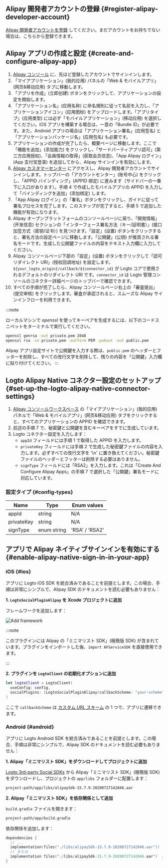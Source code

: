 ## Alipay 開発者アカウントの登録 \{#register-alipay-developer-account}

[Alipay 開発者アカウントを登録](https://certifyweb.alipay.com/certify/reg/guide#/) してください。まだアカウントをお持ちでない場合は、こちらから登録できます。

## Alipay アプリの作成と設定 \{#create-and-configure-alipay-app}

1. [Alipay コンソール](https://open.alipay.com/) に、先ほど登録したアカウントでサインインします。
2. 「マイアプリケーション」(我的应用) パネルの「Web & モバイルアプリ」(网页&移动应用) タブに移動します。
3. 「アプリを作成」(立即创建) ボタンをクリックして、アプリケーションの設定を開始します。
4. 「アプリケーション名」(应用名称) に命名規則に従って名前を入力し、「アプリケーションアイコン」(应用图标) をアップロードします。「アプリタイプ」(应用类型) には必ず「モバイルアプリケーション」(移动应用) を選択してください。iOS アプリを構築する場合は、一意の「Bundle ID」が必要です。また、Android アプリの場合は「アプリケーション署名」(应用签名) と「アプリケーションパッケージ名」(应用包名) も必要です。
5. アプリケーションの作成が完了したら、概要ページに移動します。ここで「機能を追加」(添加能力) をクリックし、「サードパーティアプリ認可」(第三方应用授权)、「会員情報の取得」(获取会员信息)、「App Alipay ログイン」(App 支付宝登录) を追加してから、Alipay サインインを有効にします。
6. [Alipay カスタマーセンター](https://b.alipay.com/index2.htm) にアクセスし、Alipay 開発者アカウントでサインインします。トップバーの「アカウントセンター」(账号中心) をクリックし、「APPID バインディング」(APPID 绑定) に進みます（サイドバーの一番下に入口があります）。手順 4 で作成したモバイルアプリの APPID を入力して「バインディングを追加」(添加绑定) します。
7. 「App Alipay ログイン」の「署名」ボタンをクリックし、ガイドに従って署名プロセスを完了します。このステップが完了すると、手順 5 で追加した機能が有効になります。
8. Alipay オープンプラットフォームのコンソールページに戻り、「開発情報」(开发信息) セクションの「インターフェース署名方法（キー/証明書）」(接口加签方式（密钥/证书）) を見つけます。「設定」(设置) ボタンをクリックすると、署名方法の設定ページに移動します。「公開鍵」(公钥) が推奨される署名モードです。生成した公開鍵ファイルの内容をテキスト入力欄に入力してください。
9. Alipay コンソールページ下部の「設定」(设置) ボタンをクリックして「認可リダイレクト URI」(授权回调地址) を設定します。`${your_logto_origin}/callback/${connector_id}` が Logto コアで使用されるデフォルトのリダイレクト URI です。`connector_id` は Logto 管理コンソールのコネクター詳細ページのトップバーで確認できます。
10. すべての手順が完了したら、Alipay コンソールページ右上の「審査提出」(提交审核) をクリックします。審査が承認されると、スムーズな Alipay サインインフローを利用できます。

:::note

ローカルマシンで _openssl_ を使ってキーペアを生成するには、以下のコードスニペットをターミナルで実行してください。

```bash
openssl genrsa -out private.pem 2048
openssl rsa -in private.pem -outform PEM -pubout -out public.pem
```

Alipay アプリ設定サイトで公開鍵を入力する際は、`public.pem` のヘッダーとフッターを削除し、すべての改行文字を削除して、残りの内容を「公開鍵」入力欄に貼り付けてください。
:::

## Logto Alipay Native コネクター設定のセットアップ \{#set-up-the-logto-alipay-native-connector-settings}

1. [Alipay コンソールワークスペース](https://open.alipay.com/dev/workspace) の「マイアプリケーション」(我的应用) パネルで「Web & モバイルアプリ」(网页&移动应用) タブをクリックすると、すべてのアプリケーションの APPID を確認できます。
2. 前述の手順 7 で、秘密鍵と公開鍵を含むキーペアをすでに生成しています。
3. Logto コネクター設定を入力します：
   - `appId` フィールドには手順 1 で取得した APPID を入力します。
   - `privateKey` フィールドには手順 2 で生成した秘密鍵ファイルの内容を入力します。必ずすべての改行文字を '\n' に置き換えてください。秘密鍵ファイルのヘッダーとフッターは削除する必要はありません。
   - `signType` フィールドには「RSA2」を入力します。これは「Create And Configure Alipay Apps」の手順 7 で選択した「公開鍵」署名モードに対応しています。

### 設定タイプ \{#config-types}

| Name       | Type        | Enum values    |
| ---------- | ----------- | -------------- |
| appId      | string      | N/A            |
| privateKey | string      | N/A            |
| signType   | enum string | 'RSA' / 'RSA2' |

## アプリで Alipay ネイティブサインインを有効にする \{#enable-alipay-native-sign-in-in-your-app}

### iOS \{#ios}

アプリに <MainSiteUrl href="/quick-starts/swift">Logto iOS SDK</MainSiteUrl> を統合済みであることを前提とします。この場合、手順は非常にシンプルで、Alipay SDK のドキュメントを読む必要もありません：

**1. `LogtoSocialPluginAlipay` を Xcode プロジェクトに追加**

フレームワークを追加します：

<img src="/img/assets/add-framework.png" alt="Add framework" />

:::note

このプラグインには Alipay の「ミニマリスト SDK」(極簡版 SDK) が含まれています。プラグインをインポートした後、`import AFServiceSDK` を直接使用できます。

:::

**2. プラグインを `LogtoClient` の初期化オプションに追加**

```swift
let logtoClient = LogtoClient(
  useConfig: config,
  socialPlugins: [LogtoSocialPluginAlipay(callbackScheme: "your-scheme")]
)
```

ここで `callbackScheme` は [カスタム URL スキーム](https://developer.apple.com/documentation/xcode/defining-a-custom-url-scheme-for-your-app) の 1 つで、アプリに遷移できます。

### Android \{#android}

アプリに <MainSiteUrl href="/quick-starts/android">Logto Android SDK</MainSiteUrl> を統合済みであることを前提とします。この場合、手順は非常にシンプルで、Alipay SDK のドキュメントを読む必要もありません：

**1. Alipay「ミニマリスト SDK」をダウンロードしてプロジェクトに追加**

[Logto 3rd-party Social SDKs](https://github.com/logto-io/social-sdks/blob/master/alipay/android/alipaySdk-15.7.9-20200727142846.aar) から Alipay「ミニマリスト SDK」(極簡版 SDK) をダウンロードし、プロジェクトの `app/libs` フォルダーに配置します：

```bash
project-path/app/libs/alipaySdk-15.7.9-20200727142846.aar
```

**2. Alipay「ミニマリスト SDK」を依存関係として追加**

`build.gradle` ファイルを開きます：

```bash
project-path/app/build.gradle
```

依存関係を追加します：

```kotlin
dependencies {
  // ...
  implementation(files("./libs/alipaySdk-15.7.9-20200727142846.aar"))  // kotlin-script
  // または
  implementation files('./libs/alipaySdk-15.7.9-20200727142846.aar')  // groovy-script
}
```

